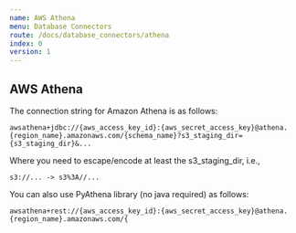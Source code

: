 ```yaml
---
name: AWS Athena
menu: Database Connectors
route: /docs/database_connectors/athena
index: 0
version: 1
---
```


AWS Athena
-------------

The connection string for Amazon Athena is as follows:

```
awsathena+jdbc://{aws_access_key_id}:{aws_secret_access_key}@athena.{region_name}.amazonaws.com/{schema_name}?s3_staging_dir={s3_staging_dir}&...
```
Where you need to escape/encode at least the s3_staging_dir, i.e.,
```
s3://... -> s3%3A//...
```
You can also use PyAthena library (no java required) as follows:

```
awsathena+rest://{aws_access_key_id}:{aws_secret_access_key}@athena.{region_name}.amazonaws.com/{
```
